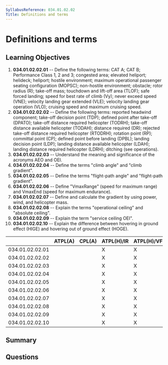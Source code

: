 ```yaml
---
SyllabusReference: 034.01.02.02
Title: Definitions and terms
---
```


# Definitions and terms

## Learning Objectives

1.  **034.01.02.02.01** -- Define the following terms: CAT A; CAT B; Performance
    Class 1, 2 and 3; congested area; elevated heliport; helideck; heliport;
    hostile environment; maximum operational passenger seating configuration
    (MOPSC); non-hostile environment; obstacle; rotor radius (R); take-off mass;
    touchdown and lift-off area (TLOF); safe forced landing; speed for best rate
    of climb (Vy); never exceed speed (VNE); velocity landing gear extended
    (VLE); velocity landing gear operation (VLO); cruising speed and maximum
    cruising speed.
2.  **034.01.02.02.02** -- Define the following terms: reported headwind
    component; take-off decision point (TDP); defined point after take-off
    (DPATO); take-off distance required helicopter (TODRH); take-off distance
    available helicopter (TODAH); distance required (DR); rejected take-off
    distance required helicopter (RTODRH); rotation point (RP); committal point
    (CP); defined point before landing (DPBL); landing decision point (LDP);
    landing distance available helicopter (LDAH); landing distance required
    helicopter (LDRH); ditching (see operations).
3.  **034.01.02.02.03** -- Understand the meaning and significance of the
    acronyms AEO and OEI.
4.  **034.01.02.02.04** -- Define the terms "climb angle" and "climb gradient".
5.  **034.01.02.02.05** -- Define the terms "flight-path angle" and "flight-path
    gradient".
6.  **034.01.02.02.06** -- Define "VmaxRange" (speed for maximum range) and
    VmaxEnd (speed for maximum endurance).
7.  **034.01.02.02.07** -- Define and calculate the gradient by using power,
    wind, and helicopter mass.
8.  **034.01.02.02.08** -- Explain the terms "operational ceiling" and "absolute
    ceiling".
9.  **034.01.02.02.09** -- Explain the term "service ceiling OEI".
10. **034.01.02.02.10** -- Explain the difference between hovering in ground
    effect (HIGE) and hovering out of ground effect (HOGE).

|                 | ATPL(A) | CPL(A) | ATPL(H)/IR | ATPL(H)/VFR | CPL(H) | IR | CBIR(A) |
| --------------- | ------- | ------ | ---------- | ----------- | ------ | -- | ------- |
| 034.01.02.02.01 |         |        | X          | X           | X      |    |         |
| 034.01.02.02.02 |         |        | X          | X           |        |    |         |
| 034.01.02.02.03 |         |        | X          | X           |        |    |         |
| 034.01.02.02.04 |         |        | X          | X           |        |    |         |
| 034.01.02.02.05 |         |        | X          | X           |        |    |         |
| 034.01.02.02.06 |         |        | X          | X           | X      |    |         |
| 034.01.02.02.07 |         |        | X          | X           |        |    |         |
| 034.01.02.02.08 |         |        | X          | X           | X      |    |         |
| 034.01.02.02.09 |         |        | X          | X           | X      |    |         |
| 034.01.02.02.10 |         |        | X          | X           | X      |    |         |

## Summary

## Questions
